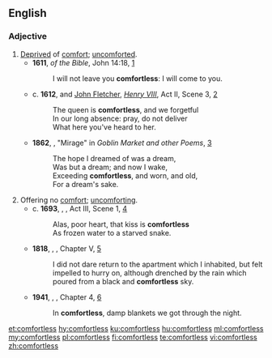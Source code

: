 ==English==

===Adjective===
{{en-adj}}
# [[deprive|Deprived]] of [[comfort]]; [[uncomforted]].
#* '''1611''', ''{{w|King James Version}} of the Bible'', John 14:18, [https://www.biblegateway.com/passage/?search=John+14&version=KJV]
#*: I will not leave you '''comfortless''': I will come to you.
#* c. '''1612''', {{w|William Shakespeare}} and [[w:John Fletcher (playwright)|John Fletcher]], ''[[w:Henry VIII (play)|Henry VIII]]'', Act II, Scene 3, [http://www.opensourceshakespeare.org/views/plays/play_view.php?WorkID=henry8&Scope=entire&pleasewait=1&msg=pl]
#*: The queen is '''comfortless''', and we forgetful
#*: In our long absence: pray, do not deliver
#*: What here you've heard to her.
#* '''1862''', {{w|Christina Rossetti}}, "Mirage" in ''Goblin Market and other Poems'', [http://www.gutenberg.org/cache/epub/16950/pg16950-images.html]
#*: The hope I dreamed of was a dream,
#*: Was but a dream; and now I wake,
#*: Exceeding '''comfortless''', and worn, and old,
#*: For a dream's sake.
# Offering no [[comfort]]; [[uncomforting]].
#* c. '''1693''', {{w|William Shakespeare}}, ''{{w|Titus Andronicus}}'', Act III, Scene 1, [http://www.opensourceshakespeare.org/views/plays/play_view.php?WorkID=titus&Scope=entire&pleasewait=1&msg=pl]
#*: Alas, poor heart, that kiss is '''comfortless'''
#*: As frozen water to a starved snake.
#* '''1818''', {{w|Mary Shelley}}, ''{{w|Frankenstein}}'', Chapter V, [http://www.gutenberg.org/files/42324/42324-h/42324-h.htm]
#*: I did not dare return to the apartment which I inhabited, but felt impelled to hurry on, although drenched by the rain which poured from a black and '''comfortless''' sky.
#* '''1941''', {{w|Emily Carr}}, ''{{w|Klee Wyck}}'', Chapter 4, [http://www.gutenberg.net.au/ebooks01/0100131h.html]
#*: In '''comfortless''', damp blankets we got through the night.

[[et:comfortless]]
[[hy:comfortless]]
[[ku:comfortless]]
[[hu:comfortless]]
[[ml:comfortless]]
[[my:comfortless]]
[[pl:comfortless]]
[[fi:comfortless]]
[[te:comfortless]]
[[vi:comfortless]]
[[zh:comfortless]]